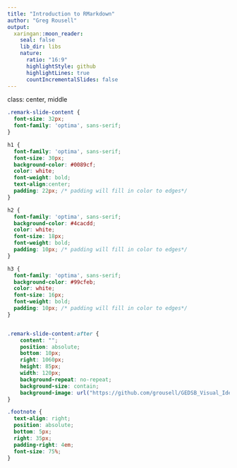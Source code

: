 ```yaml
---
title: "Introduction to RMarkdown"
author: "Greg Rousell"
output:
  xaringan::moon_reader:
    seal: false
    lib_dir: libs
    nature:
      ratio: "16:9"
      highlightStyle: github
      highlightLines: true
      countIncrementalSlides: false
---
```


class: center, middle

```css

.remark-slide-content {
  font-size: 32px;
  font-family: 'optima', sans-serif;
}

h1 {
  font-family: 'optima', sans-serif;
  font-size: 30px;
  background-color: #0089cf;
  color: white;
  font-weight: bold;
  text-align:center;
  padding: 22px; /* padding will fill in color to edges*/
}

h2 {
  font-family: 'optima', sans-serif;
  background-color: #4cacdd;
  color: white;
  font-size: 18px;
  font-weight: bold;
  padding: 10px; /* padding will fill in color to edges*/
}

h3 {
  font-family: 'optima', sans-serif;
  background-color: #99cfeb;
  color: white;
  font-size: 16px;
  font-weight: bold;
  padding: 10px; /* padding will fill in color to edges*/
}


.remark-slide-content:after {
    content: "";
    position: absolute;
    bottom: 10px;
    right: 1060px;
    height: 85px;
    width: 120px;
    background-repeat: no-repeat;
    background-size: contain;
    background-image: url("https://github.com/grousell/GEDSB_Visual_Identity/blob/main/Images/LearnLeadInspire_FullLogo.png?raw=true");
}

.footnote {
  text-align: right;
  position: absolute;
  bottom: 5px;
  right: 35px;
  padding-right: 4em;
  font-size: 75%;
}

```